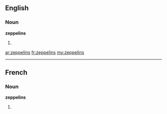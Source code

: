 ==English==

===Noun===
'''zeppelins'''

# {{plural of|[[zeppelin]]}}

[[ar:zeppelins]]
[[fr:zeppelins]]
[[my:zeppelins]]

----
==French==

===Noun===
'''zeppelins''' {{m}}

# {{plural of|[[zeppelin]]|lang=fr}}
{{rfc-auto}}